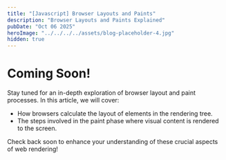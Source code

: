```yaml
---
title: "[Javascript] Browser Layouts and Paints"
description: "Browser Layouts and Paints Explained"
pubDate: "Oct 06 2025"
heroImage: "../../../../assets/blog-placeholder-4.jpg"
hidden: true
---
```


# Coming Soon!

Stay tuned for an in-depth exploration of browser layout and paint processes. In this article, we will cover:
- How browsers calculate the layout of elements in the rendering tree.
- The steps involved in the paint phase where visual content is rendered to the screen.

Check back soon to enhance your understanding of these crucial aspects of web rendering!
